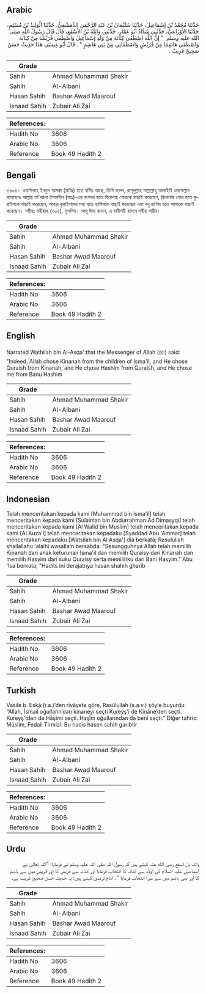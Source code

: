 ## Arabic


<div dir="rtl" lang="ar" style={{fontSize:'larger',backgroundColor:'#f8f9fa',padding:20}}>
حَدَّثَنَا مُحَمَّدُ بْنُ إِسْمَاعِيلَ، حَدَّثَنَا سُلَيْمَانُ بْنُ عَبْدِ الرَّحْمَنِ الدِّمَشْقِيُّ، حَدَّثَنَا الْوَلِيدُ بْنُ مُسْلِمٍ، حَدَّثَنَا الأَوْزَاعِيُّ، حَدَّثَنِي شَدَّادٌ أَبُو عَمَّارٍ، حَدَّثَنِي وَاثِلَةُ بْنُ الأَسْقَعِ، قَالَ قَالَ رَسُولُ اللَّهِ صلى الله عليه وسلم ‏ "‏ إِنَّ اللَّهَ اصْطَفَى كِنَانَةَ مِنْ وَلَدِ إِسْمَاعِيلَ وَاصْطَفَى قُرَيْشًا مِنْ كِنَانَةَ وَاصْطَفَى هَاشِمًا مِنْ قُرَيْشٍ وَاصْطَفَانِي مِنْ بَنِي هَاشِمٍ ‏"‏ ‏.‏ قَالَ أَبُو عِيسَى هَذَا حَدِيثٌ حَسَنٌ صَحِيحٌ غَرِيبٌ ‏.‏
</div>
<div style={{backgroundColor:'#f8f9fa',padding:20, marginBottom: 10}}><table> <thead> <tr> <th>Grade</th> <th></th> </tr> </thead> <tbody> <tr><td>Sahih</td><td>Ahmad Muhammad Shakir</td></tr><tr><td>Sahih</td><td>Al-Albani</td></tr><tr><td>Hasan Sahih</td><td>Bashar Awad Maarouf</td></tr><tr><td>Isnaad Sahih</td><td>Zubair Ali Zai</td></tr></tbody></table><table> <thead> <tr> <th>References:</th> <th></th> </tr> </thead> <tbody><tr><td>Hadith No</td><td>3606</td></tr><tr><td>Arabic No</td><td>3606</td></tr><tr><td>Reference</td><td>Book 49 Hadith 2</td></tr></tbody></table></div>

## Bengali


<div dir="ltr" lang="bn" style={{fontSize:'larger',backgroundColor:'#f8f9fa',padding:20}}>
৩৬০৬। ওয়াসিলাহ্ ইবনুল আসক্বা (রাযিঃ) হতে বর্ণিত আছে, তিনি বলেন, রাসূলুল্লাহ সাল্লাল্লাহু আলাইহি ওয়াসাল্লাম বলেছেনঃ আল্লাহ তা'আলা ইসমাঈল (আঃ)-এর বংশধর হতে কিনানাহ গোত্রকে বাছাই করেছেন, কিনানাহ গোত্র হতে কুরাইশকে বাছাই করেছেন, আবার কুরাইশদের মধ্য হতে হাশিমকে বাছাই করেছেন এবং বনু হাশিম হতে আমাকে বাছাই করেছেন। সহীহঃ সহীহাহ (৩০২), মুসলিম। আবূ ঈসা বলেন, এ হাদীসটি হাসান সহীহ গারীব।
</div>
<div style={{backgroundColor:'#f8f9fa',padding:20, marginBottom: 10}}><table> <thead> <tr> <th>Grade</th> <th></th> </tr> </thead> <tbody> <tr><td>Sahih</td><td>Ahmad Muhammad Shakir</td></tr><tr><td>Sahih</td><td>Al-Albani</td></tr><tr><td>Hasan Sahih</td><td>Bashar Awad Maarouf</td></tr><tr><td>Isnaad Sahih</td><td>Zubair Ali Zai</td></tr></tbody></table><table> <thead> <tr> <th>References:</th> <th></th> </tr> </thead> <tbody><tr><td>Hadith No</td><td>3606</td></tr><tr><td>Arabic No</td><td>3606</td></tr><tr><td>Reference</td><td>Book 49 Hadith 2</td></tr></tbody></table></div>

## English


<div dir="ltr" lang="en" style={{fontSize:'larger',backgroundColor:'#f8f9fa',padding:20}}>
Narrated Wathilah bin Al-Asqa':that the Messenger of Allah (ﷺ) said: "Indeed, Allah chose Kinanah from the children of Isma'il, and He chose Quraish from Kinanah, and He chose Hashim from Quraish, and He chose me from Banu Hashim
</div>
<div style={{backgroundColor:'#f8f9fa',padding:20, marginBottom: 10}}><table> <thead> <tr> <th>Grade</th> <th></th> </tr> </thead> <tbody> <tr><td>Sahih</td><td>Ahmad Muhammad Shakir</td></tr><tr><td>Sahih</td><td>Al-Albani</td></tr><tr><td>Hasan Sahih</td><td>Bashar Awad Maarouf</td></tr><tr><td>Isnaad Sahih</td><td>Zubair Ali Zai</td></tr></tbody></table><table> <thead> <tr> <th>References:</th> <th></th> </tr> </thead> <tbody><tr><td>Hadith No</td><td>3606</td></tr><tr><td>Arabic No</td><td>3606</td></tr><tr><td>Reference</td><td>Book 49 Hadith 2</td></tr></tbody></table></div>

## Indonesian


<div dir="ltr" lang="id" style={{fontSize:'larger',backgroundColor:'#f8f9fa',padding:20}}>
Telah menceritakan kepada kami [Muhammad bin Isma'il] telah menceritakan kepada kami [Sulaiman bin Abdurrahman Ad Dimasyqi] telah menceritakan kepada kami [Al Walid bin Muslim] telah menceritakan kepada kami [Al Auza'i] telah menceritakan kepadaku [Syaddad Abu 'Ammar] telah menceritakan kepadaku [Watsilah bin Al Asqa'] dia berkata; Rasulullah shallallahu 'alaihi wasallam bersabda: "Sesungguhnya Allah telah memilih Kinanah dari anak keturunan Isma'il dan memilih Quraisy dari Kinanah dan memilih Hasyim dari suku Quraisy serta memilihku dari Bani Hasyim." Abu 'Isa berkata; "Hadits ini derajatnya hasan shahih gharib
</div>
<div style={{backgroundColor:'#f8f9fa',padding:20, marginBottom: 10}}><table> <thead> <tr> <th>Grade</th> <th></th> </tr> </thead> <tbody> <tr><td>Sahih</td><td>Ahmad Muhammad Shakir</td></tr><tr><td>Sahih</td><td>Al-Albani</td></tr><tr><td>Hasan Sahih</td><td>Bashar Awad Maarouf</td></tr><tr><td>Isnaad Sahih</td><td>Zubair Ali Zai</td></tr></tbody></table><table> <thead> <tr> <th>References:</th> <th></th> </tr> </thead> <tbody><tr><td>Hadith No</td><td>3606</td></tr><tr><td>Arabic No</td><td>3606</td></tr><tr><td>Reference</td><td>Book 49 Hadith 2</td></tr></tbody></table></div>

## Turkish


<div dir="ltr" lang="tr" style={{fontSize:'larger',backgroundColor:'#f8f9fa',padding:20}}>
Vasile b. Eskâ (r.a.)’den rivâyete göre, Rasûlullah (s.a.v.) şöyle buyurdu: “Allah, İsmail oğulların’dan kinaneyi seçti Kureyş’i de Kinâne’den seçti. Kureyş’tden de Hâşimi seçti. Haşîm oğullarından da beni seçti.” Diğer tahric: Müslim, Fedail Tirmizî: Bu hadis hasen sahih garibtir
</div>
<div style={{backgroundColor:'#f8f9fa',padding:20, marginBottom: 10}}><table> <thead> <tr> <th>Grade</th> <th></th> </tr> </thead> <tbody> <tr><td>Sahih</td><td>Ahmad Muhammad Shakir</td></tr><tr><td>Sahih</td><td>Al-Albani</td></tr><tr><td>Hasan Sahih</td><td>Bashar Awad Maarouf</td></tr><tr><td>Isnaad Sahih</td><td>Zubair Ali Zai</td></tr></tbody></table><table> <thead> <tr> <th>References:</th> <th></th> </tr> </thead> <tbody><tr><td>Hadith No</td><td>3606</td></tr><tr><td>Arabic No</td><td>3606</td></tr><tr><td>Reference</td><td>Book 49 Hadith 2</td></tr></tbody></table></div>

## Urdu


<div dir="rtl" lang="ur" style={{fontSize:'larger',backgroundColor:'#f8f9fa',padding:20}}>
واثلہ بن اسقع رضی الله عنہ کہتے ہیں کہ رسول اللہ صلی اللہ علیہ وسلم نے فرمایا: ”اللہ تعالیٰ نے اسماعیل علیہ السلام کی اولاد سے کنانہ کا انتخاب فرمایا اور کنانہ سے قریش کا اور قریش میں سے ہاشم کا اور بنی ہاشم میں سے میرا انتخاب فرمایا ”۔ امام ترمذی کہتے ہیں: یہ حدیث حسن صحیح غریب ہے۔
</div>
<div style={{backgroundColor:'#f8f9fa',padding:20, marginBottom: 10}}><table> <thead> <tr> <th>Grade</th> <th></th> </tr> </thead> <tbody> <tr><td>Sahih</td><td>Ahmad Muhammad Shakir</td></tr><tr><td>Sahih</td><td>Al-Albani</td></tr><tr><td>Hasan Sahih</td><td>Bashar Awad Maarouf</td></tr><tr><td>Isnaad Sahih</td><td>Zubair Ali Zai</td></tr></tbody></table><table> <thead> <tr> <th>References:</th> <th></th> </tr> </thead> <tbody><tr><td>Hadith No</td><td>3606</td></tr><tr><td>Arabic No</td><td>3606</td></tr><tr><td>Reference</td><td>Book 49 Hadith 2</td></tr></tbody></table></div>